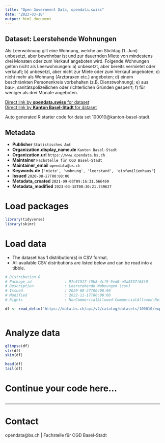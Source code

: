 ```yaml
---
title: "Open Government Data, opendata.swiss"
date: "2023-03-18"
output: html_document
---
```


## Dataset: Leerstehende Wohnungen

Als Leerwohnung gilt eine Wohnung, welche am Stichtag (1. Juni) unbesetzt, aber bewohnbar ist und zur dauernden Miete von mindestens drei Monaten oder zum Verkauf angeboten wird. Folgende Wohnungen gelten nicht als Leerwohnungen: a) unbesetzt, aber bereits vermietet oder verkauft; b) unbesetzt, aber nicht zur Miete oder zum Verkauf angeboten; c) nicht mehr als Wohnung (Arztpraxen etc.) angeboten; d) einem beschränkten Personenkreis vorbehalten (z.B. Dienstwohnung); e) aus bau-, sanitätspolizeilichen oder richterlichen Gründen gesperrt; f) für weniger als drei Monate angeboten.

[Direct link by **opendata.swiss** for dataset](https://opendata.swiss/de/dataset/leerstehende-wohnungen)<br>
[Direct link by **Kanton Basel-Stadt** for dataset](https://data.bs.ch/explore/dataset/100010/)

Auto generated R starter code for data set 100010@kanton-basel-stadt.

## Metadata

- **Publisher** `Statistisches Amt`
- **Organization.display_name.de** `Kanton Basel-Stadt`
- **Organization.url** `https://www.opendata.bs.ch`
- **Maintainer** `Fachstelle für OGD Basel-Stadt`
- **Maintainer_email** `opendata@bs.ch`
- **Keywords.de** `['miete', 'wohnung', 'leerstand', 'einfamilienhaus']`
- **Issued** `2020-08-27T00:00:00`
- **Metadata_created** `2021-09-03T09:16:31.566469`
- **Metadata_modified** `2023-03-18T00:30:21.749627`


# Load packages

```r

library(tidyverse)
library(skimr)

```

# Load data

-   The dataset has 1 distribution(s) in CSV format.
-   All available CSV distributions are listed below and can be read into a tibble.

```r

# Distribution 0
# Package_id               : 97e31517-f5b8-4cf9-9ed0-e3a8537f63f0
# Description              : Leerstehende Wohnungen (csv)
# Issued                   : 2020-08-27T00:00:00
# Modified                 : 2022-11-17T00:00:00
# Rights                   : NonCommercialAllowed-CommercialAllowed-ReferenceRequired

df <- read_delim('https://data.bs.ch/api/v2/catalog/datasets/100010/exports/csv')



```

# Analyze data

```r

glimpse(df)
str(df)
skim(df)

head(df)
tail(df)

```

# Continue your code here...

```r

```

------------------------------------------------------------------------

# Contact

opendata@bs.ch | Fachstelle für OGD Basel-Stadt

